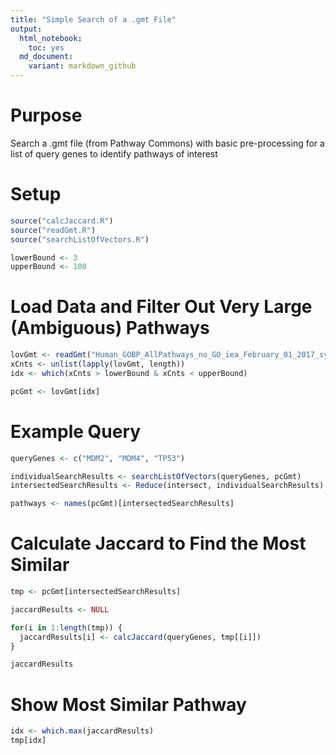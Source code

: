 ```yaml
---
title: "Simple Search of a .gmt File"
output:
  html_notebook:
    toc: yes
  md_document:
    variant: markdown_github
---
```

  
# Purpose

Search a .gmt file (from Pathway Commons) with basic pre-processing for a list of query genes to identify pathways of interest

# Setup

```r
source("calcJaccard.R")
source("readGmt.R")
source("searchListOfVectors.R")

lowerBound <- 3
upperBound <- 100
```

# Load Data and Filter Out Very Large (Ambiguous) Pathways

```r
lovGmt <- readGmt("Human_GOBP_AllPathways_no_GO_iea_February_01_2017_symbol.gmt")
xCnts <- unlist(lapply(lovGmt, length))
idx <- which(xCnts > lowerBound & xCnts < upperBound)

pcGmt <- lovGmt[idx]
```

# Example Query

```r
queryGenes <- c("MDM2", "MDM4", "TP53")

individualSearchResults <- searchListOfVectors(queryGenes, pcGmt)
intersectedSearchResults <- Reduce(intersect, individualSearchResults)

pathways <- names(pcGmt)[intersectedSearchResults]
```

# Calculate Jaccard to Find the Most Similar

```r
tmp <- pcGmt[intersectedSearchResults]

jaccardResults <- NULL 

for(i in 1:length(tmp)) {
  jaccardResults[i] <- calcJaccard(queryGenes, tmp[[i]])
}

jaccardResults
```

# Show Most Similar Pathway 

```r
idx <- which.max(jaccardResults)
tmp[idx]
```

